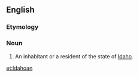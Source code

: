 ==English==

===Etymology===
{{suffix|Idaho|an}}

===Noun===
{{en-noun}}

# An inhabitant or a resident of the state of [[Idaho]].

[[et:Idahoan]]